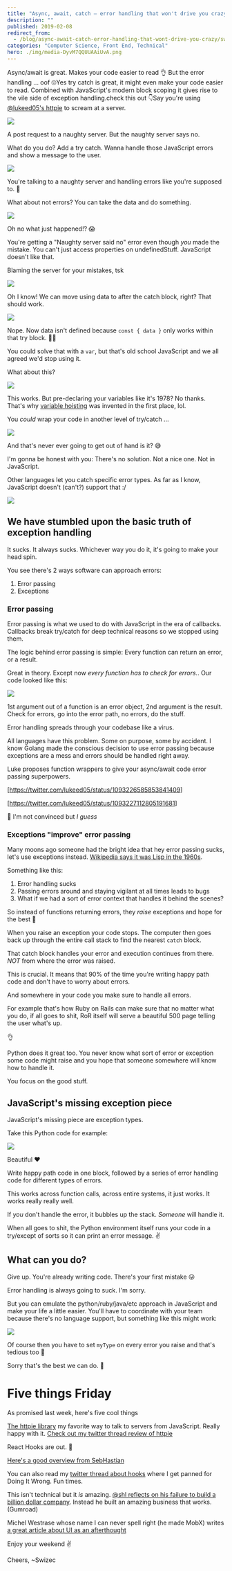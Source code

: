 ```yaml
---
title: "Async, await, catch – error handling that won't drive you crazy"
description: ""
published: 2019-02-08
redirect_from:
  - /blog/async-await-catch-error-handling-that-wont-drive-you-crazy/swizec/8931
categories: "Computer Science, Front End, Technical"
hero: ./img/media-DyvM7QQUUAAiUvA.png
---
```


Async/await is great. Makes your code easier to read 👌 But the error handling ... oof 🙄Yes try catch is great, it might even make your code easier to read. Combined with JavaScript's modern block scoping it gives rise to the vile side of exception handling.check this out 👇Say you're using [@lukeed05's httpie](https://github.com/lukeed/httpie) to scream at a server.

![](./img/media-DyvM7QQUUAAiUvA.png)

A post request to a naughty server. But the naughty server says no.

What do you do? Add a try catch. Wanna handle those JavaScript errors and show a message to the user.

![](./img/media-DyvNQaxUwAILdut.png)

You're talking to a naughty server and handling errors like you're supposed to. 👏

What about not errors? You can take the data and do something.

![](./img/media-DyvNXUrUUAELUz2.png)

Oh no what just happened!? 😱

You're getting a "Naughty server said no" error even though _you_ made the mistake. You can't just access properties on undefinedStuff. JavaScript doesn't like that.

Blaming the server for your mistakes, tsk

![](./img/c552b61f64ea71b300d847d9d5e8fb19-tumblr_inline_orekae8QzG1sz9gyq_540.gif)

Oh I know! We can move using data to after the catch block, right? That should work.

![](./img/media-DyvN3fQU0AAfjCq.png)

Nope. Now data isn't defined because `const { data }` only works within that try block. 🤦‍♂️

You could solve that with a `var`, but that's old school JavaScript and we all agreed we'd stop using it.

What about this?

![](./img/media-DyvOHz8VYAEpl6r.png)

This works. But pre-declaring your variables like it's 1978? No thanks. That's why [variable hoisting](https://en.wikipedia.org/wiki/JavaScript_syntax#hoisting) was invented in the first place, lol.

You _could_ wrap your code in another level of try/catch ...

![](./img/vlYmz7Q.png)

And that's never ever going to get out of hand is it? 😅

I'm gonna be honest with you: There's no solution. Not a nice one. Not in JavaScript.

Other languages let you catch specific error types. As far as I know, JavaScript doesn't (can't?) support that :/

![](./img/media-9Y5BbDSkSTiY8-giphy.gif)

## We have stumbled upon the basic truth of exception handling

It sucks. It always sucks. Whichever way you do it, it's going to make your head spin.

You see there's 2 ways software can approach errors:

1.  Error passing
2.  Exceptions

### Error passing

Error passing is what we used to do with JavaScript in the era of callbacks. Callbacks break try/catch for deep technical reasons so we stopped using them.

The logic behind error passing is simple: Every function can return an error, or a result.

Great in theory. Except now _every function has to check for errors._. Our code looked like this:

![](./img/SO4GEYh.png)

1st argument out of a function is an error object, 2nd argument is the result. Check for errors, go into the error path, no errors, do the stuff.

Error handling spreads through your codebase like a virus.

All languages have this problem. Some on purpose, some by accident. I know Golang made the conscious decision to use error passing because exceptions are a mess and errors should be handled right away.

Luke proposes function wrappers to give your async/await code error passing superpowers.

\[<https://twitter.com/lukeed05/status/1093226585853841409>]

\[<https://twitter.com/lukeed05/status/1093227112805191681>]

🤨 I'm not convinced but _I guess_

### Exceptions "improve" error passing

Many moons ago someone had the bright idea that hey error passing sucks, let's use exceptions instead. [Wikipedia says it was Lisp in the 1960s](https://en.wikipedia.org/wiki/Exception_handling#History).

Something like this:

1.  Error handling sucks
2.  Passing errors around and staying vigilant at all times leads to bugs
3.  What if we had a sort of error context that handles it behind the scenes?

So instead of functions returning errors, they _raise_ exceptions and hope for the best 🤞

When you raise an exception your code stops. The computer then goes back up through the entire call stack to find the nearest `catch` block.

That catch block handles your error and execution continues from there. _NOT_ from where the error was raised.

This is crucial. It means that 90% of the time you're writing happy path code and don't have to worry about errors.

And somewhere in your code you make sure to handle all errors.

For example that's how Ruby on Rails can make sure that no matter what you do, if all goes to shit, RoR itself will serve a beautiful 500 page telling the user what's up.

👌

Python does it great too. You never know what sort of error or exception some code might raise and you hope that someone somewhere will know how to handle it.

You focus on the good stuff.

## JavaScript's missing exception piece

JavaScript's missing piece are exception types.

Take this Python code for example:

![](./img/gcHfor6.png)

Beautiful ❤️

Write happy path code in one block, followed by a series of error handling code for different types of errors.

This works across function calls, across entire systems, it just works. It works really really well.

If _you_ don't handle the error, it bubbles up the stack. _Someone_ will handle it.

When all goes to shit, the Python environment itself runs your code in a try/except of sorts so it can print an error message. ✌️

## What can you do?

Give up. You're already writing code. There's your first mistake 😛

Error handling is always going to suck. I'm sorry.

But you can emulate the python/ruby/java/etc approach in JavaScript and make your life a little easier. You'll have to coordinate with your team because there's no language support, but something like this might work:

![](./img/2zhKRu7.png)

Of course then you have to set `myType` on every error you raise and that's tedious too 🤔

Sorry that's the best we can do. 🙈

# Five things Friday

As promised last week, here's five cool things

[The httpie library](https://github.com/lukeed/httpie) my favorite way to talk to servers from JavaScript. Really happy with it. [Check out my twitter thread review of httpie](https://twitter.com/Swizec/status/1092820724836757504)

React Hooks are out. 🎣

[Here's a good overview from SebHastian](https://sebhastian.com/react-hooks-introduction)

You can also read my [twitter thread about hooks](https://twitter.com/Swizec/status/1093562515122864129) where I get panned for Doing It Wrong. Fun times.

This isn't technical but it _is_ amazing. [@shl reflects on his failure to build a billion dollar company](https://medium.com/@shl/reflecting-on-my-failure-to-build-a-billion-dollar-company-b0c31d7db0e7). Instead he built an amazing business that works. (Gumroad)

Michel Westrase whose name I can never spell right (he made MobX) writes [a great article about UI as an afterthought](https://michel.codes/blogs/ui-as-an-afterthought)

Enjoy your weekend ✌️

Cheers, ~Swizec
